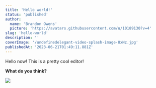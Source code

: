 ```yaml
---
title: 'Hello world!'
status: 'published'
author:
  name: 'Brandon Owens'
  picture: 'https://avatars.githubusercontent.com/u/10189130?v=4'
slug: 'hello-world'
description: ''
coverImage: '/undefinedelegant-video-splash-image-UxNz.jpg'
publishedAt: '2023-06-21T01:49:11.881Z'
---
```


Hello now! This is a pretty cool editor!

**What do you think?**

![](/undefinedmicrosoftteams-image--8--kwMj.png)

